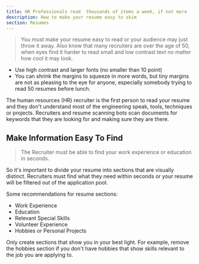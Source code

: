 ```yaml
---
title: HR Professionals read  thousands of items a week, if not more
description: How to make your resume easy to skim
section: Resumes
---
```


> You must make your resume easy to read or your audience may just throw it away. Also know that many recruiters are over the age of 50, when eyes find it harder to read small and low contrast text no matter how cool it may look.
- Use high contrast and larger fonts (no smaller than 10 point)
- You can shrink the margins to squeeze in more words, but tiny margins are not as pleasing to the eye for anyone, especially somebody trying to read 50 resumes before lunch.

The human resources (HR) recruiter is the first person to read your resume and they don't understand most of the engineering speak, tools, techniques or projects. Recruiters and resume scanning bots scan documents for keywords that they are looking for and making sure they are there. 

## Make Information Easy To Find

> The Recruiter must be able to find your work experience or education in seconds. 

So it's important to divide your resume into sections that are visually distinct. Recruiters must find what they need within seconds or your resume will be filtered out of the application pool.

Some recommendations for resume sections:

- Work Experience
- Education
- Relevant Special Skills
- Volunteer Experience
- Hobbies or Personal Projects

Only create sections that show you in your best light. For example, remove the hobbies section if you don't have hobbies that show skills relevant to the job you are applying to.
